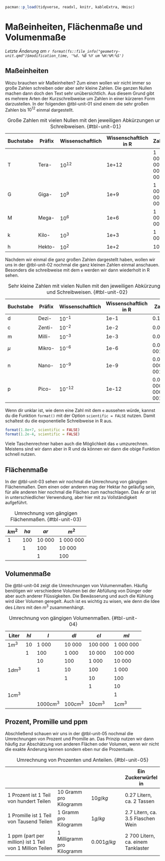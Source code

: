 ```r
pacman::p_load(tidyverse, readxl, knitr, kableExtra, Hmisc)
```

# Maßeinheiten, Flächenmaße und Volumenmaße {#sec-volume}

*Letzte Änderung am `r format(fs::file_info("geometry-unit.qmd")$modification_time, '%d. %B %Y um %H:%M:%S')`*

## Maßeinheiten

Wozu brauchen wir Maßeinheiten? Zum einen wollen wir nicht immer so große Zahlen schreiben oder aber sehr kleine Zahlen. Die ganzen Nullen machen dann doch den Text sehr unübersichtlich. Aus diesem Grund gibt es mehrere Arten der Kurzschreibweise um Zahlen in einer kürzeren Form darzustellen. In der folgenden @tbl-unit-01 sind einem die sehr großen Zahlen bis $10^{12}$ einmal dargestellt.

| Buchstabe | Präfix | Wissenschaftlich | Wissenschaftlich in R | Zahl              |
|--------------|--------------|--------------|-----------------|--------------|
| T         | Tera-  | $10^{12}$        | 1e+12                 | 1 000 000 000 000 |
| G         | Giga-  | $10^{9}$         | 1e+9                  | 1 000 000 000     |
| M         | Mega-  | $10^{6}$         | 1e+6                  | 1 000 000         |
| k         | Kilo-  | $10^{3}$         | 1e+3                  | 1 000             |
| h         | Hekto- | $10^{2}$         | 1e+2                  | 100               |

: Große Zahlen mit vielen Nullen mit den jeweiligen Abkürzungen und Schreibweisen. {#tbl-unit-01}

Nachdem wir einmal die ganz großen Zahlen dargestellt haben, wollen wir uns in der @tbl-unit-02 nochmal die ganz kleinen Zahlen einmal anschauen. Besonders die schreibweise mit dem `e` werden wir dann wiederholt in R sehen.

| Buchstabe | Präfix | Wissenschaftlich | Wissenschaftlich in R | Zahl              |
|--------------|--------------|--------------|-----------------|--------------|
| d         | Dezi-  | $10^{-1}$        | 1e-1                  | 0.1               |
| c         | Zenti- | $10^{-2}$        | 1e-2                  | 0.01              |
| m         | Milli- | $10^{-3}$        | 1e-3                  | 0.001             |
| $\mu$     | Mikro- | $10^{-6}$        | 1e-6                  | 0.000 001         |
| n         | Nano-  | $10^{-9}$        | 1e-9                  | 0.000 000 001     |
| p         | Pico-  | $10^{-12}$       | 1e-12                 | 0.000 000 000 001 |

: Sehr kleine Zahlen mit vielen Nullen mit den jeweiligen Abkürzungen und Schreibweisen. {#tbl-unit-02}

Wenn dir unklar ist, wie denn eine Zahl mit dem `e` aussehen würde, kannst du die Funktion `format()` mit der Option `scientific = FALSE` nutzen. Damit schaltest du die exponentielle Schreibweise in R aus.

```r
format(1.8e+7, scientific = FALSE)
format(1.2e-4, scientific = FALSE)
```

Viele Taschenrechner haben auch die Möglichkeit das `e` umzurechnen. Meistens sind wir dann aber in R und da können wir dann die obige Funktion schnell nutzen.

## Flächenmaße

In der @tbl-unit-03 sehen wir nochmal die Umrechnung von gängigen Flächenmaßen. Dem einen oder anderen mag der Hektar $ha$ geläufig sein, für alle anderen hier nochmal die Flächen zum nachschlagen. Das Ar $ar$ ist in unterschiedlicher Verwendung, aber hier mit zu Vollständigkeit aufgeführt.

| $km^2$ | $ha$ | $ar$   | $m^2$     |
|--------|------|--------|-----------|
| 1      | 100  | 10 000 | 1 000 000 |
|        | 1    | 100    | 10 000    |
|        |      | 1      | 100       |

: Umrechnung von gängigen Flächenmaßen. {#tbl-unit-03}

## Volumenmaße

Die @tbl-unit-04 zeigt die Umrechnungen von Volumenmaßen. Häufig benötigen wir verschiedene Volumen bei der Abfüllung von Dünger oder aber auch anderer Flüssigkeiten. Die Bewässerung und auch die Kühlung wird über Volumen geregelt. Auch ist es wichtig zu wisen, wie denn die Idee des *Liters* mit den $m^3$ zusammenhängt.

| Liter   | $hl$ | $l$          | $dl$      | $cl$     | $ml$      |
|---------|------|--------------|-----------|----------|-----------|
| $1m^3$  | 10   | 1 000        | 10 000    | 100 000  | 1 000 000 |
|         | 1    | 100          | 1 000     | 10 000   | 100 000   |
|         |      | 10           | 100       | 1 000    | 10 000    |
| $1dm^3$ |      | 1            | 10        | 100      | 1 000     |
|         |      |              | 1         | 10       | 100       |
|         |      |              |           | 1        | 10        |
| $1cm^3$ |      |              |           |          | 1         |
|         |      | $1 000 cm^3$ | $100cm^3$ | $10cm^3$ | $1cm^3$   |

: Umrechnung von gängigen Volumenmaßen. {#tbl-unit-04}

## Prozent, Promille und ppm

Abschließend schauen wir uns in der @tbl-unit-05 nochmal die Umrechnungen von Prozent und Promille an. Das Prinzip nutzen wir dann häufig zur Abschätzung von anderen Flächen oder Volumen, wenn wir nicht die exakte Änderung kennen sondern eben nur die Prozentuale.

|                                                          |                            |              | Ein Zuckerwürfel in                |
|------------------------|----------------|----------------|----------------|
| 1 Prozent ist 1 Teil von hundert Teilen                  | 10 Gramm pro Kilogramm     | $10 g/kg$    | 0.27 Litern, ca. 2 Tassen          |
| 1 Promille ist 1 Teil von Tausend Teilen                 | 1 Gramm pro Kilogramm      | $1 g/kg$     | 2.7 Litern, ca. 3.5 Flaschen Wein  |
| 1 ppm (part per million) ist 1 Teil von 1 Million Teilen | 1 Milligramm pro Kilogramm | $0.001 g/kg$ | 2 700 Litern, ca. einem Tanklaster |

: Umrechnung von Prozenten und Anteilen. {#tbl-unit-05}
